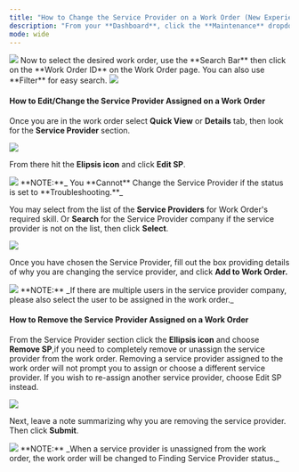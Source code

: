 ---
title: "How to Change the Service Provider on a Work Order (New Experience)"
description: "From your **Dashboard**, click the **Maintenance** dropdown and select **Work Orders**."
mode: wide
---


<Frame>
  <img src="/images/rtaImage-406.jpg"/>
</Frame>
Now to select the desired work order, use the **Search Bar** then click on the **Work Order ID** on the Work Order page. You can also use **Filter** for easy search.

<Frame>
  <img src="/images/rtaImage-407.jpg"/>
</Frame>


#### **How to Edit/Change the Service Provider Assigned on a Work Order**

Once you are in the work order select **Quick View** or **Details** tab, then look for the **Service Provider** section.


<Frame>
  <img src="/images/rtaImage-408.jpg"/>
</Frame>

From there hit the **Elipsis icon** and click **Edit SP**.


<Frame>
  <img src="/images/rtaImage-409.jpg"/>
</Frame>

<Info>
  **NOTE:**_ You **Cannot** Change the Service Provider if the status is set to **Troubleshooting.**_
</Info>

You may select from the list of the **Service Providers** for Work Order's required skill. Or **Search** for the Service Provider company if the service provider is not on the list, then click **Select**.


<Frame>
  <img src="/images/rtaImage-410.jpg"/>
</Frame>


Once you have chosen the Service Provider, fill out the box providing details of why you are changing the service provider, and click **Add to Work Order.**


<Frame>
  <img src="/images/rtaImage-411.jpg"/>
</Frame>
<Info>
  **NOTE:** _If there are multiple users in the service provider company, please also select the user to be assigned in the work order._
</Info>

#### **How to Remove the Service Provider Assigned on a Work Order**

From the Service Provider section click the **Ellipsis icon** and choose **Remove SP**,if you need to completely remove or unassign the service provider from the work order. Removing a service provider assigned to the work order will not prompt you to assign or choose a different service provider. If you wish to re-assign another service provider, choose Edit SP instead.

<Frame>
  <img src="/images/rtaImage-412.jpg"/>
</Frame>

Next, leave a note summarizing why you are removing the service provider. Then click **Submit**.

<Frame>
  <img src="/images/rtaImage-413.jpg"/>
</Frame>

<Info>
  **NOTE:** _When a service provider is unassigned from the work order, the work order will be changed to Finding Service Provider status._
</Info>
